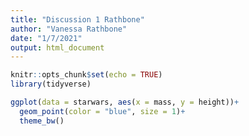 ```yaml
---
title: "Discussion 1 Rathbone"
author: "Vanessa Rathbone"
date: "1/7/2021"
output: html_document
---
```


```r
knitr::opts_chunk$set(echo = TRUE)
library(tidyverse)
```

```r
ggplot(data = starwars, aes(x = mass, y = height))+
  geom_point(color = "blue", size = 1)+
  theme_bw()

```

